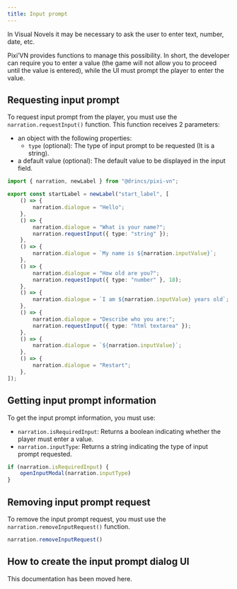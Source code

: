 ```yaml
---
title: Input prompt
---
```


In Visual Novels it may be necessary to ask the user to enter text, number, date, etc.

Pixi’VN provides functions to manage this possibility. In short, the developer can require you to enter a value (the game will not allow you to proceed until the value is entered), while the <DynamicLink href="/start/interface">UI</DynamicLink> must prompt the player to enter the value.

## Requesting input prompt

To request input prompt from the player, you must use the `narration.requestInput()` function. This function receives 2 parameters:

- an object with the following properties:
  - `type` (optional): The type of input prompt to be requested (It is a string).
- a default value (optional): The default value to be displayed in the input field.

```ts title="labels/startLabel.ts"
import { narration, newLabel } from "@drincs/pixi-vn";

export const startLabel = newLabel("start_label", [
    () => {
        narration.dialogue = "Hello";
    },
    () => {
        narration.dialogue = "What is your name?";
        narration.requestInput({ type: "string" });
    },
    () => {
        narration.dialogue = `My name is ${narration.inputValue}`;
    },
    () => {
        narration.dialogue = "How old are you?";
        narration.requestInput({ type: "number" }, 18);
    },
    () => {
        narration.dialogue = `I am ${narration.inputValue} years old`;
    },
    () => {
        narration.dialogue = "Describe who you are:";
        narration.requestInput({ type: "html textarea" });
    },
    () => {
        narration.dialogue = `${narration.inputValue}`;
    },
    () => {
        narration.dialogue = "Restart";
    },
]);
```

<Sandbox
  template="6968x8"
  entry="/src/labels/startLabel.ts,/src/screens/modals/TextInput.tsx"
/>

## Getting input prompt information

To get the input prompt information, you must use:

- `narration.isRequiredInput`: Returns a boolean indicating whether the player must enter a value.
- `narration.inputType`: Returns a string indicating the type of input prompt requested.

```typescript
if (narration.isRequiredInput) {
    openInputModal(narration.inputType)
}
```

## Removing input prompt request

To remove the input prompt request, you must use the `narration.removeInputRequest()` function.

```typescript
narration.removeInputRequest()
```

## How to create the input prompt dialog UI

This documentation has been moved <DynamicLink href="/start/interface-examples">here</DynamicLink>.
